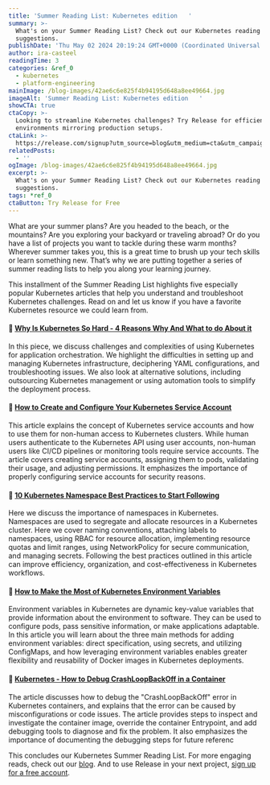 ```yaml
---
title: 'Summer Reading List: Kubernetes edition   '
summary: >-
  What's on your Summer Reading List? Check out our Kubernetes reading
  suggestions.
publishDate: 'Thu May 02 2024 20:19:24 GMT+0000 (Coordinated Universal Time)'
author: ira-casteel
readingTime: 3
categories: &ref_0
  - kubernetes
  - platform-engineering
mainImage: /blog-images/42ae6c6e825f4b94195d648a8ee49664.jpg
imageAlt: 'Summer Reading List: Kubernetes edition   '
showCTA: true
ctaCopy: >-
  Looking to streamline Kubernetes challenges? Try Release for efficient testing
  environments mirroring production setups.
ctaLink: >-
  https://release.com/signup?utm_source=blog&utm_medium=cta&utm_campaign=blog-cta&utm_content=summer-reading-list-kubernetes-edition
relatedPosts:
  - ''
ogImage: /blog-images/42ae6c6e825f4b94195d648a8ee49664.jpg
excerpt: >-
  What's on your Summer Reading List? Check out our Kubernetes reading
  suggestions.
tags: *ref_0
ctaButton: Try Release for Free
---
```


What are your summer plans? Are you headed to the beach, or the mountains? Are you exploring your backyard or traveling abroad? Or do you have a list of projects you want to tackle during these warm months? Wherever summer takes you, this is a great time to brush up your tech skills or learn something new. That’s why we are putting together a series of summer reading lists to help you along your learning journey.  

This installment of the Summer Reading List highlights five especially popular Kubernetes articles that help you understand and troubleshoot Kubernetes challenges. Read on and let us know if you have a favorite Kubernetes resource we could learn from.

#### 📖 [Why Is Kubernetes So Hard - 4 Reasons Why And What to do About it](https://release.com/blog/why-kubernetes-is-so-hard)

In this piece, we discuss challenges and complexities of using Kubernetes for application orchestration. We highlight the difficulties in setting up and managing Kubernetes infrastructure, deciphering YAML configurations, and troubleshooting issues. We also look at alternative solutions, including outsourcing Kubernetes management or using automation tools to simplify the deployment process.

#### 📖 [How to Create and Configure Your Kubernetes Service Account](https://release.com/blog/how-to-create-and-configure-your-kubernetes-service-account)

This article explains the concept of Kubernetes service accounts and how to use them for non-human access to Kubernetes clusters. While human users authenticate to the Kubernetes API using user accounts, non-human users like CI/CD pipelines or monitoring tools require service accounts. The article covers creating service accounts, assigning them to pods, validating their usage, and adjusting permissions. It emphasizes the importance of properly configuring service accounts for security reasons.

#### 📖 [10 Kubernetes Namespace Best Practices to Start Following](https://release.com//blog/10-kubernetes-namespace-best-practices-to-start-following)

Here we discuss the importance of namespaces in Kubernetes. Namespaces are used to segregate and allocate resources in a Kubernetes cluster. Here we cover naming conventions, attaching labels to namespaces, using RBAC for resource allocation, implementing resource quotas and limit ranges, using NetworkPolicy for secure communication, and managing secrets. Following the best practices outlined in this article can improve efficiency, organization, and cost-effectiveness in Kubernetes workflows.

#### 📖 [How to Make the Most of Kubernetes Environment Variables](https://release.com/blog/kubernetes-environment-variables)

Environment variables in Kubernetes are dynamic key-value variables that provide information about the environment to software. They can be used to configure pods, pass sensitive information, or make applications adaptable. In this article you will learn about the three main methods for adding environment variables: direct specification, using secrets, and utilizing ConfigMaps, and how leveraging environment variables enables greater flexibility and reusability of Docker images in Kubernetes deployments.

#### 📖 [Kubernetes - How to Debug CrashLoopBackOff in a Container](https://release.com/blog/kubernetes-how-to-debug-crashloopbackoff-in-a-container)

The article discusses how to debug the "CrashLoopBackOff" error in Kubernetes containers, and explains that the error can be caused by misconfigurations or code issues. The article provides steps to inspect and investigate the container image, override the container Entrypoint, and add debugging tools to diagnose and fix the problem. It also emphasizes the importance of documenting the debugging steps for future referenc

This concludes our Kubernetes Summer Reading List. For more engaging reads, check out our [blog](https://release.com/blog). And to use Release in your next project, [sign up for a free account](https://web.release.com/register).
